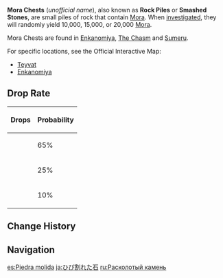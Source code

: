 {{Stub|missing image of the common variant}}
{{Terminology Infobox
|title        = Mora Chest
|image        = <gallery>
Rock pile chest.png|Dharma Forest
Smashed Stone.png|Enkanomiya
</gallery>
|world        = Teyvat
|type         = Exploration
}}
'''Mora Chests''' (''unofficial name''), also known as '''Rock Piles''' or '''Smashed Stones''', are small piles of rock that contain [[Mora]]. When [[Investigation|investigated]], they will randomly yield 10,000, 15,000, or 20,000 [[Mora]].

Mora Chests are found in [[Enkanomiya]], [[The Chasm]] and [[Sumeru]].

For specific locations, see the Official Interactive Map:
* [https://act.hoyolab.com/ys/app/interactive-map/index.html?lang=en-us#/map/2?shown_types=359 Teyvat]
* [https://act.hoyolab.com/ys/app/interactive-map/index.html?lang=en-us#/map/7?shown_types=329 Enkanomiya]

==Drop Rate==
{| class="wikitable"
! Drops !! Probability
|-
| {{Item|Mora|x=10,000}} || 65%
|-
| {{Item|Mora|x=15,000}} || 25%
|-
| {{Item|Mora|x=20,000}} || 10%
|}

==Change History==
{{Change History|2.4}}

==Navigation==
{{Exploration Navbox}}

[[es:Piedra molida]]
[[ja:ひび割れた石]]
[[ru:Расколотый камень]]